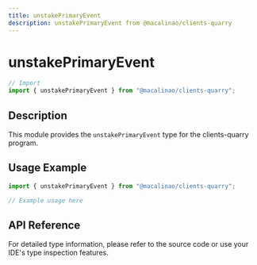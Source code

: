 ```yaml
---
title: unstakePrimaryEvent
description: unstakePrimaryEvent from @macalinao/clients-quarry
---
```


# unstakePrimaryEvent

```typescript
// Import
import { unstakePrimaryEvent } from "@macalinao/clients-quarry";
```

## Description

This module provides the `unstakePrimaryEvent` type for the clients-quarry program.

## Usage Example

```typescript
import { unstakePrimaryEvent } from "@macalinao/clients-quarry";

// Example usage here
```

## API Reference

For detailed type information, please refer to the source code or use your IDE's type inspection features.
